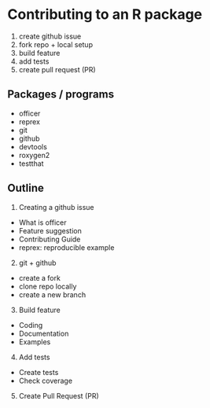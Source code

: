 # Contributing to an R package 

1. create github issue
2. fork repo + local setup
3. build feature
4. add tests
5. create pull request (PR)

## Packages / programs

- officer
- reprex
- git
- github
- devtools
- roxygen2
- testthat





## Outline

1. Creating a github issue
  - What is officer
  - Feature suggestion
  - Contributing Guide 
  - reprex: reproducible example

2. git + github
  - create a fork
  - clone repo locally
  - create a new branch
  
3. Build feature
  - Coding
  - Documentation
  - Examples

4. Add tests
  - Create tests
  - Check coverage
  
5. Create Pull Request (PR)
  

